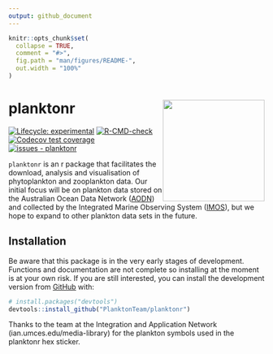 ```yaml
---
output: github_document
---
```


<!-- README.md is generated from README.Rmd. Please edit that file -->

```r
knitr::opts_chunk$set(
  collapse = TRUE,
  comment = "#>",
  fig.path = "man/figures/README-",
  out.width = "100%"
)
```

# planktonr <a href='https://github.com/PlanktonTeam/planktonr'><img src='man/figures/planktonr.png' style="float:right; height:200px;"></a>

<!-- badges: start -->
[![Lifecycle: experimental](https://img.shields.io/badge/lifecycle-experimental-orange.svg)](https://lifecycle.r-lib.org/articles/stages.html#experimental)
[![R-CMD-check](https://github.com/PlanktonTeam/planktonr/actions/workflows/R-CMD-check.yaml/badge.svg)](https://github.com/PlanktonTeam/planktonr/actions/workflows/R-CMD-check.yaml)
[![Codecov test coverage](https://codecov.io/gh/PlanktonTeam/planktonr/branch/master/graph/badge.svg)](https://app.codecov.io/gh/PlanktonTeam/planktonr?branch=master)
[![issues - planktonr](https://img.shields.io/github/issues/PlanktonTeam/planktonr)](https://github.com/PlanktonTeam/planktonr/issues)
<!-- badges: end -->

`planktonr` is an r package that facilitates the download, analysis and visualisation of phytoplankton and zooplankton data. Our initial focus will be on plankton data stored on the Australian Ocean Data Network ([AODN](https://portal.aodn.org.au)) and collected by the Integrated Marine Observing System ([IMOS](www.imos.org.au)), but we hope to expand to other plankton data sets in the future. 

## Installation

Be aware that this package is in the very early stages of development. Functions and documentation are not complete so installing at the moment is at your own risk. If you are still interested, you can install the development version from [GitHub](https://github.com/) with:
``` r
# install.packages("devtools")
devtools::install_github("PlanktonTeam/planktonr")
```

Thanks to the team at the Integration and Application Network (ian.umces.edu/media-library) for the plankton symbols used in the planktonr hex sticker.
